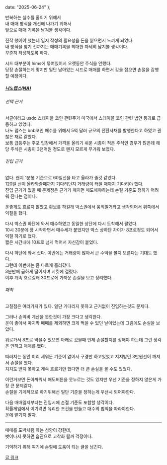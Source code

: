   date: "2025-06-24"
};


반복하는 실수를 줄이기 위해서<br />
내 매매 방식을 개선해 나가기 위해서<br />
앞으로 매매 기록을 남겨볼 생각이다.<br />

진작 했어야 했는데 일지 작성의 필요성을 돈을 잃으면서 느끼게 되었다.<br />
내 방식을 찾기 전까지는 매매기록을 최대한 자세히 남겨볼 생각이다.<br />
꾸준히 작성하도록 하자.

시드 대부분이 hims에 묶여있어서 오랫동안 주식을 안했다.<br />
당장 손절하는게 맞지만 일단 남아있는 시드로 매매를 하면서 감을 잡으면 손절을 감행할 예정이다.<br />

##### [나노랩스(NA)](https://tossinvest.com/stocks/US20220707001)

###### 선택 근거
서클이라고 usdc 스테이블 코인 관련주가 미국에서 스테이블 코인 관련 법안 통과로 급등하고 있었다. <br />
나노 랩스는 bnb코인 매수를 위해서 5억 달러 규모의 전환사채를 발행한다고 하였고 괜찮은 재료 같았다.<br />
보통 급등주는 주포 입장에서 가격을 올리기 쉬운 시총이 적은 주식인 경우가 많은데 해당 주식은
시총이 3천억원 정도로 왠지 모르게 무거워 보였다.

<MDXImage src="/trading/001-1.png" />

###### 진입 근거
없다. 왠지 1분봉 기준으로 60일선을 타고 올라가 줄것 같았다.<br />
120일 선이 올라와줄때까지 기다리던지 거래량이 터질 때까지 기다려야 했다.<br />
진입 근거가 없을 때 문제점은 근거가 깨지면 매도해야하는데 손절 기준도 정하기 어려워 진다는 점이다.

<MDXImage src="/trading/001-2.png" />

운좋게도 흐르지 않았고 횡보를 하길래
박스권에서 움직일거라고 생각되어서 위쪽에서 익절을 했다.

<MDXImage src="/trading/001-3.png" />

다시 박스권 하단에 와서 매수하였고 동일한 상단에 다시 도착해서 팔았다. <br />
10시 30분에 장 시작하면서 매수세가 붙었지만 박스 상하단 차이가 8프로정도 되어서 익절 하기로 했다. <br />
짧은 시간내에 10프로 넘게 먹어서 자신감이 붙었다.

<MDXImage src="/trading/001-4.png" />

다시 하단에 와서 삿다. 이번에는 거래량이 많아서 큰 수익을 볼지 모른다는 기대도 했다.<br />
그런데 이번에는 좀 다르게 흘러갔다.<br />
3분만에 급하게 떨어지며 서킷에 걸렸다. <br />
이후 계속 흐르길래 30프로에 가까운 손실을 보고 정리했다.<br />

###### 패착

고칠점은 여러가지가 있다. 일단 기다리지 못하고 근거없이 진입하는것도 문제다.<br />

그러나 손익비 계산을 못한것이 가장 크다고 생각한다.<br />
운이 좋아서 마지막 매매를 제외하면 크게 먹을 수 있던 날이었는데 그럼에도 손실을 보았다.<br />

위로가서 8프로 먹을수 있으면 아래로 갔을때 언제 손절할지를 정해야 하는데
그런 생각은 안하고 매매를 했다.<br />

떠러지는 동안 미리 세워둔 기준이 없어서 구경만 하고있었고 지지받던 3만원선이 깨져서 손절을 했다.<br />
지지도 받지 못하고 계속 흐르기만 했다면 더 큰 손실을 볼 수도 있었다.<br />

이런거보면 돈아까워서 매도버튼을 못누르는 것도 있지만 우선 기준을 정하지 않은게 가장 큰 문제같다.<br />
손절을 기계적으로 하기위해선 일단 기준을 정하는게 우선시 되어야한다.

다음 매매일지부터는 진입시에 손절 기준도 포함할 생각이다.<br />
확률게임에서 이기려면 유리한 조건을 만들고 대수의 법칙을 따라야한다.<br />
운에 맡기지 말자.

---

매매를 도박처럼 하는 성향이 강한데,<br />
벗어나지 못하면 습관으로 고착화 될까 걱정이다.<br />

기억하기 위해 여기에 손절에 도움이 되는 글을 남긴다.<br />

[글 링크](https://blog.naver.com/pillion21/223013208265)